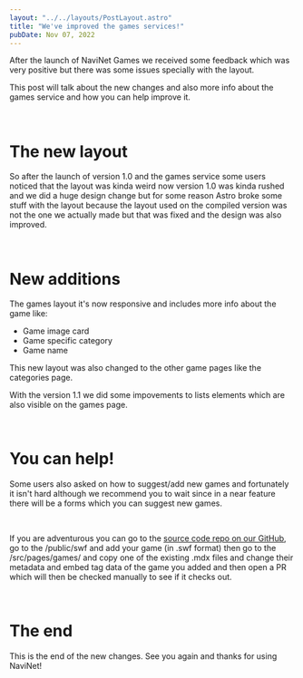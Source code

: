 ```yaml
---
layout: "../../layouts/PostLayout.astro"
title: "We've improved the games services!"
pubDate: Nov 07, 2022
---
```


After the launch of NaviNet Games we received some feedback which was very positive but there was some issues specially with the layout.

This post will talk about the new changes and also more info about the games service and how you can help improve it.

<br />

# The new layout

So after the launch of version 1.0 and the games service some users noticed that the layout was kinda weird now version 1.0 was kinda rushed and we did a huge design change but for some reason Astro broke some stuff with the layout because the layout used on the compiled version was not the one we actually made but that was fixed and the design was also improved.

<br />

# New additions

The games layout it's now responsive and includes more info about the game like:

- Game image card
- Game specific category
- Game name

This new layout was also changed to the other game pages like the categories page.

With the version 1.1 we did some impovements to lists elements which are also visible on the games page.

<br />

# You can help!

Some users also asked on how to suggest/add new games and fortunately it isn't hard although we recommend you to wait since in a near feature there will be a forms which you can suggest new games.

<br />

If you are adventurous you can go to the [source code repo on our GitHub](https://github.com/navinet-open/web), go to the /public/swf and add your game (in .swf format) then go to the /src/pages/games/ and copy one of the existing .mdx files and change their metadata and embed tag data of the game you added and then open a PR which will then be checked manually to see if it checks out.

<br />

# The end

This is the end of the new changes. See you again and thanks for using NaviNet!
